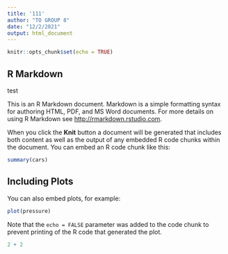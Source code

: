 ```yaml
---
title: '111'
author: "TO GROUP 8"
date: "12/2/2021"
output: html_document
---
```


```r
knitr::opts_chunk$set(echo = TRUE)
```

## R Markdown

test

This is an R Markdown document. Markdown is a simple formatting syntax for authoring HTML, PDF, and MS Word documents. For more details on using R Markdown see <http://rmarkdown.rstudio.com>.

When you click the **Knit** button a document will be generated that includes both content as well as the output of any embedded R code chunks within the document. You can embed an R code chunk like this:

```r
summary(cars)
```

## Including Plots

You can also embed plots, for example:

```r
plot(pressure)
```

Note that the `echo = FALSE` parameter was added to the code chunk to prevent printing of the R code that generated the plot.

```r
2 + 2
```

